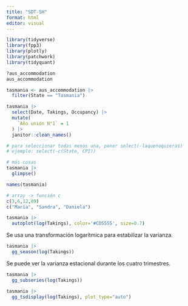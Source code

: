---
title: "SDT-SH"
format: html
editor: visual
---

```{r}
library(tidyverse)
library(fpp3)
library(plotly)
library(patchwork)
library(tidyquant)
```

```{r}
?aus_accommodation
aus_accommodation
```

```{r}
tasmania <- aus_accommodation |>
  filter(State == "Tasmania")

tasmania |>
  select(Date, Takings, Occupancy) |> 
  mutate(
    `Año unión N°1` = 1
  ) |> 
  janitor::clean_names()

# para seleccionar todas menos una, poner select(-laquenoquieras)
# ejemplo: select(-c(State, CPI))
```

```{r}
# más cosas
tasmania |>
  glimpse()

names(tasmania)
```

```{r}
# array -> función c
c(3,6,12,89)
c("María", "Sandra", "Daniela")

```

```{r}
tasmania |> 
  autoplot(log(Takings), color='#CD5555', size=0.7)
```

Se usa una transformación logarítmica para estabilizar la varianza.

```{r}
tasmania |> 
  gg_season(log(Takings))
```

Se puede ver la varianza estacional durante los cuatro trimestres.

```{r}
tasmania |> 
  gg_subseries(log(Takings))
```


```{r}
tasmania |> 
  gg_tsdisplay(log(Takings), plot_type="auto")
```

